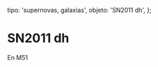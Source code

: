 
  tipo: 'supernovas, galaxias',
  objeto: 'SN2011 dh',
};

# SN2011 dh

En M51

<Imagen
  src="registro/sn2011-dh_20110622_user_556_sn2011dh_4_300s_1___1800s_22junio_2011pa_1308817056_407104.jpg"
  fecha="20110622"
/>